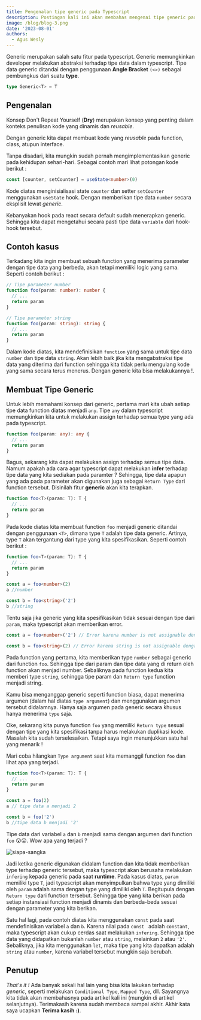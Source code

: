 ```yaml
---
title: Pengenalan tipe generic pada Typescript
description: Postingan kali ini akan membahas mengenai tipe generic pada typescript. Meliputi definisi, contoh dan mengapa kita memerlukannya.
image: /blog/blog-3.png
date: '2023-08-01'
authors:
  - Agus Wesly
---
```


Generic merupakan salah satu fitur pada typescript. Generic memungkinkan developer melakukan abstraksi terhadap tipe data dalam typescript. Tipe data generic ditandai dengan penggunaan **Angle Bracket** `(<>)` sebagai pembungkus dari suatu **type**.

```ts
type Generic<T> = T
```

## Pengenalan

Konsep Don't Repeat Yourself (**Dry**) merupakan konsep yang penting dalam konteks penulisan kode yang dinamis dan _reusable_.

Dengan generic kita dapat membuat kode yang _reusable_ pada function, class, atupun interface.

Tanpa disadari, kita mungkin sudah pernah mengimplementasikan generic pada kehidupan sehari-hari. Sebagai contoh mari lihat potongan kode berikut :

```ts
const [counter, setCounter] = useState<number>(0)
```

Kode diatas menginisialisasi state `counter` dan setter `setCounter` menggunakan `useState` hook. Dengan memberikan tipe data `number` secara eksplisit lewat _generic_.

Kebanyakan hook pada react secara default sudah menerapkan generic. Sehingga kita dapat mengetahui secara pasti tipe data `variable` dari hook-hook tersebut.

## Contoh kasus

Terkadang kita ingin membuat sebuah function yang menerima parameter dengan tipe data yang berbeda, akan tetapi memiliki logic yang sama. Seperti contoh berikut :

```ts
// Tipe parameter number
function foo(param: number): number {
  // ...
  return param
}

// Tipe parameter string
function foo(param: string): string {
  // ...
  return param
}
```

Dalam kode diatas, kita mendefinisikan `function` yang sama untuk tipe data `number` dan tipe data `string`. Akan lebih baik jika kita mengabstraksi tipe data yang diterima dari function sehingga kita tidak perlu mengulang kode yang sama secara terus menerus. Dengan generic kita bisa melakukannya !.

## Membuat Tipe Generic

Untuk lebih memahami konsep dari generic, pertama mari kita ubah setiap tipe data function diatas menjadi `any`. Tipe `any` dalam typescript memungkinkan kita untuk melakukan assign terhadap semua type yang ada pada typescript.

```ts
function foo(param: any): any {
  // ...
  return param
}
```

Bagus, sekarang kita dapat melakukan assign terhadap semua tipe data. Namum apakah ada cara agar typescript dapat melakukan **infer** terhadap tipe data yang kita sediakan pada paramter ? Sehingga, tipe data apapun yang ada pada parameter akan digunakan juga sebagai `Return Type` dari function tersebut. Disinilah fitur **generic** akan kita terapkan.

```ts
function foo<T>(param: T): T {
  // ...
  return param
}
```

Pada kode diatas kita membuat function `foo` menjadi generic ditandai dengan penggunaan `<T>`, dimana type `T` adalah tipe data generic. Artinya, type `T` akan tergantung dari type yang kita spesifikasikan. Seperti contoh berikut :

```ts
function foo<T>(param: T): T {
  // ...
  return param
}

const a = foo<number>(2)
a //number

const b = foo<string>('2')
b //string
```

Tentu saja jika generic yang kita spesifikasikan tidak sesuai dengan tipe dari `param`, maka typescript akan memberikan error.

```ts
const a = foo<number>('2') // Error karena number is not assignable dengan string

const b = foo<string>(2) // Error karena string is not assignable dengan number
```

Pada function yang pertama, kita memberikan type `number` sebagai generic dari function `foo`. Sehingga tipe dari param dan tipe data yang di return oleh function akan menjadi number. Sebaliknya pada function kedua kita memberi type `string`, sehingga tipe param dan `Return type` function menjadi string.

Kamu bisa menganggap generic seperti function biasa, dapat menerima argumen (dalam hal diatas `type argument`) dan menggunakan argumen tersebut didalamnya. Hanya saja argumen pada generic secara khusus hanya menerima `type` saja.

Oke, sekarang kita punya function `foo` yang memiliki `Return type` sesuai dengan tipe yang kita spesifikasi tanpa harus melakukan duplikasi kode. Masalah kita sudah terselesaikan. Tetapi saya ingin menunjukkan satu hal yang menarik !

Mari coba hilangkan `Type argument` saat kita memanggil function `foo` dan lihat apa yang terjadi.

```ts
function foo<T>(param: T): T {
  // ...
  return param
}

const a = foo(2)
a // tipe data a menjadi 2

const b = foo('2')
b //tipe data b menjadi '2'
```

Tipe data dari variabel `a` dan `b` menjadi sama dengan argumen dari function `foo` 😮😮. Wow apa yang terjadi ?

<Image
  src="/blog/siapa-sangka.webp"
  width={180}
  height={180}
  className="w-[180px] mx-auto object-cover aspect-square"
  alt="siapa-sangka"
/>

Jadi ketika generic digunakan didalam function dan kita tidak memberikan type terhadap generic tersebut, maka typescript akan berusaha melakukan `infering` kepada generic pada saat **runtime**. Pada kasus diatas, `param` memiliki type `T`, jadi typescript akan menyimpulkan bahwa type yang dimiliki oleh `param` adalah sama dengan type yang dimiliki oleh `T`. Begitupula dengan `Return type` dari function tersebut. Sehingga tipe yang kita berikan pada setiap instansiasi function menjadi dinamis dan berbeda-beda sesuai dengan parameter yang kita berikan.

Satu hal lagi, pada contoh diatas kita menggunakan `const` pada saat mendefinisikan variabel `a` dan `b`. Karena nilai pada `const ` adalah `constant`, maka typescript akan cukup cerdas saat melakukan `infering`. Sehingga tipe data yang didapatkan bukanlah `number` atau `string`, melainkan `2` atau `'2'`. Sebaliknya, jika kita menggunakan `let`, maka tipe yang kita dapatkan adalah `string` atau `number`, karena variabel tersebut mungkin saja berubah.

## Penutup

_That's it !_ Ada banyak sekali hal lain yang bisa kita lakukan terhadap _generic_, seperti melakukan `Conditional Type`, `Mapped Type`, dll. Sayangnya kita tidak akan membahasnya pada artikel kali ini (mungkin di artikel selanjutnya). Terimakasih karena sudah membaca sampai akhir. Akhir kata saya ucapkan **Terima kasih :)**.
